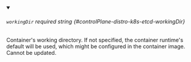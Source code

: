 
<details className="config-field" data-expandable="false" open>
<summary>

###### `workingDir` <span className="config-field-required" data-required="false">required</span> <span className="config-field-type">string</span> <span className="config-field-default"></span> <span className="config-field-enum"></span> {#controlPlane-distro-k8s-etcd-workingDir}

Container's working directory.
If not specified, the container runtime's default will be used, which
might be configured in the container image.
Cannot be updated.

</summary>



</details>
